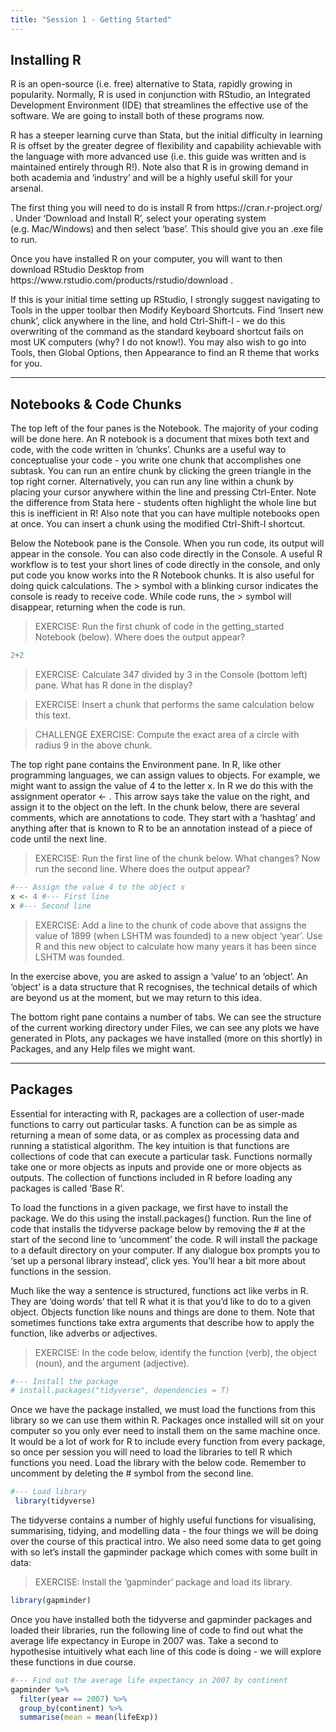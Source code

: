 ```yaml
---
title: "Session 1 - Getting Started"
---
```


## Installing R

R is an open-source (i.e. free) alternative to Stata, rapidly growing in popularity. Normally, R is used in conjunction with RStudio, an Integrated Development Environment (IDE) that streamlines the effective use of the software. We are going to install both of these programs now.

R has a steeper learning curve than Stata, but the initial difficulty in learning R is offset by the greater degree of flexibility and capability achievable with the language with more advanced use (i.e. this guide was written and is maintained entirely through R!). Note also that R is in growing demand in both academia and 'industry' and will be a highly useful skill for your arsenal. 

The first thing you will need to do is install R from https://cran.r-project.org/ . Under 'Download and Install R', select your operating system (e.g. Mac/Windows) and then select 'base'. This should give you an .exe file to run. 

Once you have installed R on your computer, you will want to then download RStudio Desktop from https://www.rstudio.com/products/rstudio/download .

If this is your initial time setting up RStudio, I strongly suggest navigating to Tools in the upper toolbar then Modify Keyboard Shortcuts. Find 'Insert new chunk', click anywhere in the line, and hold Ctrl-Shift-I - we do this overwriting of the command as the standard keyboard shortcut fails on most UK computers (why? I do not know!). You may also wish to go into Tools, then Global Options, then Appearance to find an R theme that works for you.

---

## Notebooks & Code Chunks

The top left of the four panes is the Notebook. The majority of your coding will be done here. An R notebook is a document that mixes both text and code, with the code written in 'chunks'. Chunks are a useful way to conceptualise your code - you write one chunk that accomplishes one subtask. You can run an entire chunk by clicking the green triangle in the top right corner. Alternatively, you can run any line within a chunk by placing your cursor anywhere within the line and pressing Ctrl-Enter. Note the difference from Stata here - students often highlight the whole line but this is inefficient in R! Also note that you can have multiple notebooks open at once. You can insert a chunk using the modified Ctrl-Shift-I shortcut.

Below the Notebook pane is the Console. When you run code, its output will appear in the console. You can also code directly in the Console. A useful R workflow is to test your short lines of code directly in the console, and only put code you know works into the R Notebook chunks. It is also useful for doing quick calculations. The > symbol with a blinking cursor indicates the console is ready to receive code. While code runs, the > symbol will disappear, returning when the code is run.

> EXERCISE: Run the first chunk of code in the getting_started Notebook (below). Where does the output appear? 

```r
2+2
```


> EXERCISE: Calculate 347 divided by 3 in the Console (bottom left) pane. What has R done in the display?

> EXERCISE: Insert a chunk that performs the same calculation below this text.

> CHALLENGE EXERCISE: Compute the exact area of a circle with radius 9 in the above chunk.

The top right pane contains the Environment pane. In R, like other programming languages, we can assign values to objects. For example, we might want to assign the value of 4 to the letter x. In R we do this with the assignment operator <- . This arrow says take the value on the right, and assign it to the object on the left. In the chunk below, there are several comments, which are annotations to code. They start with a 'hashtag' and anything after that is known to R to be an annotation instead of a piece of code until the next line.

> EXERCISE: Run the first line of the chunk below. What changes? Now run the second line. Where does the output appear? 

```r
#--- Assign the value 4 to the object x
x <- 4 #--- First line
x #--- Second line
```


> EXERCISE: Add a line to the chunk of code above that assigns the value of 1899 (when LSHTM was founded) to a new object 'year'. Use R and this new object to calculate how many years it has been since LSHTM was founded. 

In the exercise above, you are asked to assign a 'value' to an 'object'. An 'object' is a data structure that R recognises, the technical details of which are beyond us at the moment, but we may return to this idea. 

The bottom right pane contains a number of tabs. We can see the structure of the current working directory under Files, we can see any plots we have generated in Plots, any packages we have installed (more on this shortly) in Packages, and any Help files we might want.

---

## Packages

Essential for interacting with R, packages are a collection of user-made functions to carry out particular tasks. A function can be as simple as returning a mean of some data, or as complex as processing data and running a statistical algorithm. The key intuition is that functions are collections of code that can execute a particular task. Functions normally take one or more objects as inputs and provide one or more objects as outputs. The collection of functions included in R before loading any packages is called 'Base R'.

To load the functions in a given package, we first have to install the package. We do this using the install.packages() function. Run the line of code that installs the tidyverse package below by removing the # at the start of the second line to 'uncomment' the code. R will install the package to a default directory on your computer. If any dialogue box prompts you to 'set up a personal library instead', click yes. You'll hear a bit more about functions in the session.

Much like the way a sentence is structured, functions act like verbs in R. They are 'doing words' that tell R what it is that you'd like to do to a given object. Objects function like nouns and things are done to them. Note that sometimes functions take extra arguments that describe how to apply the function, like adverbs or adjectives. 

> EXERCISE: In the code below, identify the function (verb), the object (noun), and the argument (adjective). 

```r
#--- Install the package
# install.packages("tidyverse", dependencies = T)
```

Once we have the package installed, we must load the functions from this library so we can use them within R. Packages once installed will sit on your computer so you only ever need to install them on the same machine once. It would be a lot of work for R to include every function from every package, so once per session you will need to load the libraries to tell R which functions you need. Load the library with the below code. Remember to uncomment by deleting the # symbol from the second line.

```r
#--- Load library
 library(tidyverse)
```

The tidyverse contains a number of highly useful functions for visualising, summarising, tidying, and modelling data - the four things we will be doing over the course of this practical intro. We also need some data to get going with so let's install the gapminder package which comes with some built in data:

> EXERCISE: Install the 'gapminder' package and load its library.

```r
library(gapminder)
```

Once you have installed both the tidyverse and gapminder packages and loaded their libraries, run the following line of code to find out what the average life expectancy in Europe in 2007 was. Take a second to hypothesise intuitively what each line of this code is doing - we will explore these functions in due course.


```r
#--- Find out the average life expectancy in 2007 by continent
gapminder %>% 
  filter(year == 2007) %>% 
  group_by(continent) %>% 
  summarise(mean = mean(lifeExp))
```